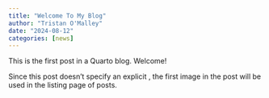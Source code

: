 ```yaml
---
title: "Welcome To My Blog"
author: "Tristan O'Malley"
date: "2024-08-12"
categories: [news]
---
```


This is the first post in a Quarto blog. Welcome!

Since this post doesn't specify an explicit , the first image in the post will be used in the listing page of posts.
